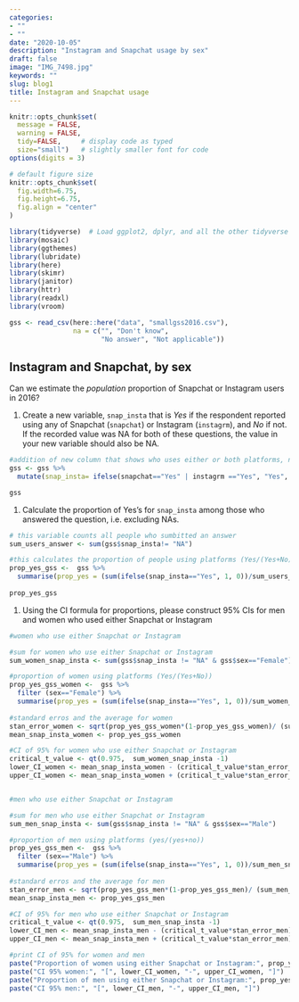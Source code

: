 ```yaml
---
categories:
- ""
- ""
date: "2020-10-05"
description: "Instagram and Snapchat usage by sex"
draft: false
image: "IMG_7498.jpg"
keywords: ""
slug: blog1
title: Instagram and Snapchat usage
---
```


```r
knitr::opts_chunk$set(
  message = FALSE, 
  warning = FALSE, 
  tidy=FALSE,     # display code as typed
  size="small")   # slightly smaller font for code
options(digits = 3)

# default figure size
knitr::opts_chunk$set(
  fig.width=6.75, 
  fig.height=6.75,
  fig.align = "center"
)
```


```r
library(tidyverse)  # Load ggplot2, dplyr, and all the other tidyverse packages
library(mosaic)
library(ggthemes)
library(lubridate)
library(here)
library(skimr)
library(janitor)
library(httr)
library(readxl)
library(vroom)
```


```r

gss <- read_csv(here::here("data", "smallgss2016.csv"), 
                na = c("", "Don't know",
                       "No answer", "Not applicable"))
```


## Instagram and Snapchat, by sex

Can we estimate the *population* proportion of Snapchat or Instagram users in 2016?

1. Create a  new variable, `snap_insta` that is *Yes* if the respondent reported using any of Snapchat (`snapchat`) or Instagram (`instagrm`), and *No* if not. If the recorded value was NA for both of these questions, the value in your new variable should also be NA.

```r
#addition of new column that shows who uses either or both platforms, none, or didnt proivde data (Yes, No, NA)
gss <- gss %>% 
  mutate(snap_insta= ifelse(snapchat=="Yes" | instagrm =="Yes", "Yes", ifelse(snapchat== "NA" & instagrm== "NA", "NA", "No")))

gss
```

1. Calculate the proportion of Yes’s for `snap_insta` among those who answered the question, i.e. excluding NAs.

```r
# this variable counts all people who sumbitted an answer 
sum_users_answer <- sum(gss$snap_insta!= "NA")

#this calculates the proportion of people using platforms (Yes/(Yes+No))
prop_yes_gss <-  gss %>% 
  summarise(prop_yes = (sum(ifelse(snap_insta=="Yes", 1, 0))/sum_users_answer))
                        
prop_yes_gss
```

1. Using the CI formula for proportions, please construct 95% CIs for men and women who used either Snapchat or Instagram

```r

#women who use either Snapchat or Instagram

#sum for women who use either Snapchat or Instagram
sum_women_snap_insta <- sum(gss$snap_insta != "NA" & gss$sex=="Female") 

#proportion of women using platforms (Yes/(Yes+No))
prop_yes_gss_women <-  gss %>% 
  filter (sex=="Female") %>%
  summarise(prop_yes = (sum(ifelse(snap_insta=="Yes", 1, 0))/sum_women_snap_insta))
                        
#standard erros and the average for women 
stan_error_women <- sqrt(prop_yes_gss_women*(1-prop_yes_gss_women)/ (sum_women_snap_insta))
mean_snap_insta_women <- prop_yes_gss_women 

#CI of 95% for women who use either Snapchat or Instagram
critical_t_value <- qt(0.975,  sum_women_snap_insta -1)
lower_CI_women <- mean_snap_insta_women - (critical_t_value*stan_error_women)
upper_CI_women <- mean_snap_insta_women + (critical_t_value*stan_error_women)


#men who use either Snapchat or Instagram

#sum for men who use either Snapchat or Instagram
sum_men_snap_insta <- sum(gss$snap_insta != "NA" & gss$sex=="Male") 

#proportion of men using platforms (yes/(yes+no))
prop_yes_gss_men <-  gss %>% 
  filter (sex=="Male") %>%
  summarise(prop_yes = (sum(ifelse(snap_insta=="Yes", 1, 0))/sum_men_snap_insta))
                        
#standard erros and the average for men 
stan_error_men <- sqrt(prop_yes_gss_men*(1-prop_yes_gss_men)/ (sum_men_snap_insta))
mean_snap_insta_men <- prop_yes_gss_men

#CI of 95% for men who use either Snapchat or Instagram
critical_t_value <- qt(0.975,  sum_men_snap_insta -1)
lower_CI_men <- mean_snap_insta_men - (critical_t_value*stan_error_men)
upper_CI_men <- mean_snap_insta_men + (critical_t_value*stan_error_men)

#print CI of 95% for women and men
paste("Proportion of women using either Snapchat or Instagram:", prop_yes_gss_women)
paste("CI 95% women:", "[", lower_CI_women, "-", upper_CI_women, "]")
paste("Proportion of men using either Snapchat or Instagram:", prop_yes_gss_men)
paste("CI 95% men:", "[", lower_CI_men, "-", upper_CI_men, "]")
```
